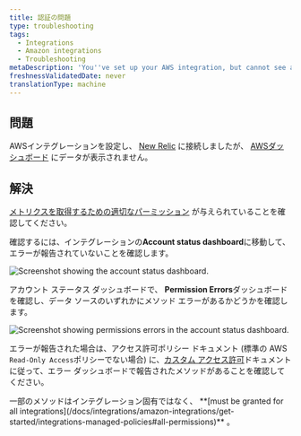 ```yaml
---
title: 認証の問題
type: troubleshooting
tags:
  - Integrations
  - Amazon integrations
  - Troubleshooting
metaDescription: 'You''ve set up your AWS integration, but cannot see any data due to authentication issues.'
freshnessValidatedDate: never
translationType: machine
---
```


## 問題

AWSインテグレーションを設定し、 [New Relic](/docs/integrations/amazon-integrations/get-started/connect-aws-infrastructure) に接続しましたが、 [AWSダッシュボード](/docs/integrations/amazon-integrations/get-started/introduction-aws-integrations#insights) にデータが表示されません。

## 解決

[メトリクスを取得するための適切なパーミッション](/docs/integrations/amazon-integrations/get-started/integrations-managed-policies) が与えられていることを確認してください。

確認するには、インテグレーションの<DNT>**Account status dashboard**</DNT>に移動して、エラーが報告されていないことを確認します。

<img
  title="AWS account status dashboard"
  alt="Screenshot showing the account status dashboard."
  src="/images/infrastructure_screenshot-crop_aws-account.webp"
/>

アカウント ステータス ダッシュボードで、 <DNT>**Permission Errors**</DNT>ダッシュボードを確認し、データ ソースのいずれかにメソッド エラーがあるかどうかを確認します。

<img
  title="Permission errors in the AWS account status dashboard"
  alt="Screenshot showing permissions errors in the account status dashboard."
  src="/images/infrastructure_screenshot-crop_aws-permission-errors.webp"
/>

エラーが報告された場合は、アクセス許可ポリシー ドキュメント (標準の AWS `Read-Only Access`ポリシーでない場合) に、[カスタム アクセス許可](/docs/integrations/amazon-integrations/get-started/integrations-managed-policies)ドキュメントに従って、エラー ダッシュボードで報告されたメソッドがあることを確認してください。

<Callout variant="important">
  一部のメソッドはインテグレーション固有ではなく、 <DNT>**[must be granted for all integrations](/docs/integrations/amazon-integrations/get-started/integrations-managed-policies#all-permissions)**</DNT> 。
</Callout>

